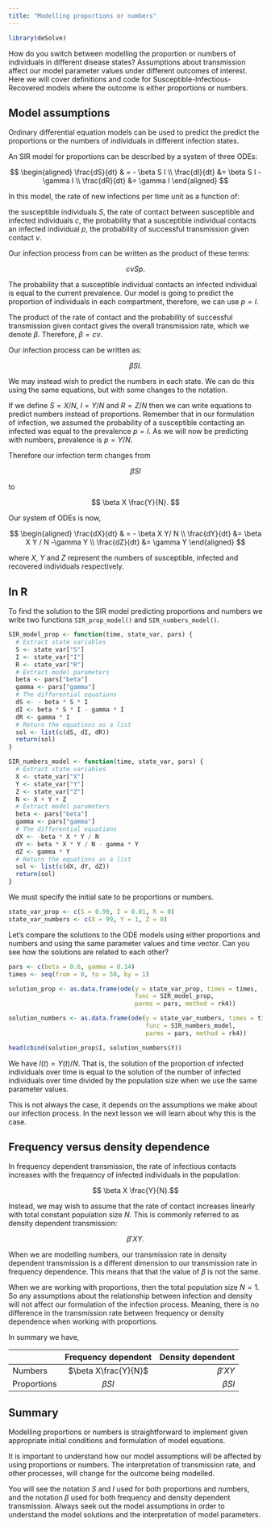 ```yaml
---
title: "Modelling proportions or numbers"
---
```


```r
library(deSolve)
```

How do you switch between modelling the proportion or numbers of individuals in different disease states?  Assumptions about transmission affect our model parameter values under different outcomes of interest. Here we will cover definitions and code for Susceptible-Infectious-Recovered models where the outcome is either proportions or numbers.


## Model assumptions

Ordinary differential equation models can be used to predict the predict the proportions or the numbers of individuals in different infection states.

An SIR model for proportions can be described by a system of three ODEs:

$$
\begin{aligned}
\frac{dS}{dt} & = - \beta S I \\
\frac{dI}{dt} &= \beta S I -\gamma I \\
\frac{dR}{dt} &= \gamma I
\end{aligned}
$$

In this model, the rate of new infections per time unit as a function of:

the susceptible individuals $S,$
the rate of contact between susceptible and infected individuals $c,$
the probability that a susceptible individual contacts an infected individual $p,$
the probability of successful transmission given contact $\nu$.

Our infection process from can be written as the product of these terms:

$$ c \nu S p. $$

The probability that a susceptible individual contacts an infected individual is equal to the current prevalence. Our model is going to predict the proportion of individuals in each compartment, therefore, we can use $p=I$.

The product of the rate of contact and the probability of successful transmission given contact gives the overall transmission rate, which we denote $\beta$. Therefore, $\beta=c\nu$.

Our infection process can be written as:

$$ \beta S I. $$

We may instead wish to predict the numbers in each state. We can do this using the same equations, but with some changes to the notation.

If we define $S=X/N$, $I=Y/N$ and $R=Z/N$ then we can write equations to predict numbers instead of proportions. Remember that in our formulation of infection, we assumed the probability of a susceptible contacting an infected was equal to the prevalence $p=I$. As we will now be predicting with numbers, prevalence is $p=Y/N$.

Therefore our infection term changes from

$$ \beta S I$$

to

$$ \beta X \frac{Y}{N}. $$

Our system of ODEs is now,

$$
\begin{aligned}
\frac{dX}{dt} & = - \beta X Y/ N \\
\frac{dY}{dt} &= \beta X Y / N -\gamma Y \\
\frac{dZ}{dt} &= \gamma Y
\end{aligned}
$$

where $X$, $Y$ and $Z$ represent the numbers of susceptible, infected and recovered individuals respectively.

## In R

To find the solution to the SIR model predicting proportions and numbers we write two functions `SIR_prop_model()` and `SIR_numbers_model()`.

```r
SIR_model_prop <- function(time, state_var, pars) {
  # Extract state variables
  S <- state_var["S"]
  I <- state_var["I"]
  R <- state_var["R"]
  # Extract model parameters
  beta <- pars["beta"]
  gamma <- pars["gamma"]
  # The differential equations
  dS <- - beta * S * I
  dI <- beta * S * I - gamma * I
  dR <- gamma * I
  # Return the equations as a list
  sol <- list(c(dS, dI, dR))
  return(sol)
}

SIR_numbers_model <- function(time, state_var, pars) {
  # Extract state variables
  X <- state_var["X"]
  Y <- state_var["Y"]
  Z <- state_var["Z"]
  N <- X + Y + Z
  # Extract model parameters
  beta <- pars["beta"]
  gamma <- pars["gamma"]
  # The differential equations
  dX <- -beta * X * Y / N
  dY <- beta * X * Y / N - gamma * Y
  dZ <- gamma * Y
  # Return the equations as a list
  sol <- list(c(dX, dY, dZ))
  return(sol)
}
```

We must specify the initial sate to be proportions or numbers.

```r
state_var_prop <- c(S = 0.99, I = 0.01, R = 0)
state_var_numbers <- c(X = 99, Y = 1, Z = 0)
```

Let’s compare the solutions to the ODE models using either proportions and numbers and using the same parameter values and time vector. Can you see how the solutions are related to each other?

```r
pars <- c(beta = 0.6, gamma = 0.14)
times <- seq(from = 0, to = 50, by = 1)

solution_prop <- as.data.frame(ode(y = state_var_prop, times = times,
                                   func = SIR_model_prop,
                                   parms = pars, method = rk4))

solution_numbers <- as.data.frame(ode(y = state_var_numbers, times = times,
                                      func = SIR_numbers_model,
                                      parms = pars, method = rk4))

head(cbind(solution_prop$I, solution_numbers$Y))
```


We have $I(t) = Y(t) / N$. That is, the solution of the proportion of infected individuals over time is equal to the solution of the number of infected individuals over time divided by the population size when we use the same parameter values.

This is not always the case, it depends on the assumptions we make about our infection process. In the next lesson we will learn about why this is the case.

## Frequency versus density dependence

In frequency dependent transmission, the rate of infectious contacts increases with the frequency of infected individuals in the population:

$$ \beta X \frac{Y}{N}.$$

Instead, we may wish to assume that the rate of contact increases linearly with total constant population size $N$. This is commonly referred to as density dependent transmission:

$$\beta' XY.$$

When we are modelling numbers, our transmission rate in density dependent transmission is a different dimension to our transmission rate in frequency dependence. This means that that the value of $\beta$ is not the same.

When we are working with proportions, then the total population size $N=1$. So any assumptions about the relationship between infection and density will not affect our formulation of the infection process. Meaning, there is no difference in the transmission rate between frequency or density dependence when working with proportions.

In summary we have,

| |Frequency dependent|Density dependent
|---------------|:-------------:|------:|
|Numbers| $\beta X\frac{Y}{N}$|$\beta' XY$|
|Proportions|$\beta SI$|$\beta SI$|

## Summary

Modelling proportions or numbers is straightforward to implement given appropriate initial conditions and formulation of model equations.

It is important to understand how our model assumptions will be affected by using proportions or numbers. The interpretation of transmission rate, and other processes, will change for the outcome being modelled.

You will see the notation $S$ and $I$ used for both proportions and numbers, and the notation $\beta$ used for both frequency and density dependent transmission. Always seek out the model assumptions in order to understand the model solutions and the interpretation of model parameters.

